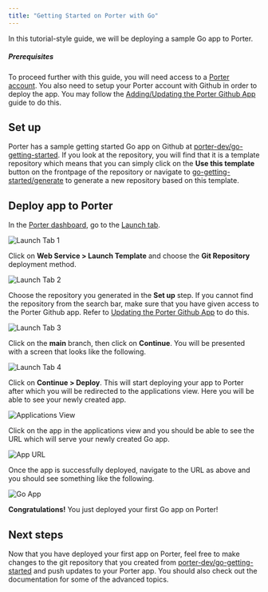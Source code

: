 ```yaml
---
title: "Getting Started on Porter with Go"
---
```


In this tutorial-style guide, we will be deploying a sample Go app to Porter.

##### Prerequisites

To proceed further with this guide, you will need access to a [Porter account](https://dashboard.getporter.dev/register). You also need to setup your Porter account with Github in order to deploy the app. You may follow the [Adding/Updating the Porter Github App](/deploying-applications/deploying-from-github/adding-updating-gh-app#adding-the-porter-github-app) guide to do this.

## Set up[](#set-up "Direct link to heading")

Porter has a sample getting started Go app on Github at [porter-dev/go-getting-started](https://github.com/porter-dev/go-getting-started). If you look at the repository, you will find that it is a template repository which means that you can simply click on the **Use this template** button on the frontpage of the repository or navigate to [go-getting-started/generate](https://github.com/porter-dev/go-getting-started/generate) to generate a new repository based on this template.

## Deploy app to Porter[](#deploy-app-to-porter "Direct link to heading")

In the [Porter dashboard](https://dashboard.getporter.dev), go to the [Launch tab](https://dashboard.getporter.dev/launch).

![Launch Tab 1](https://imagedelivery.net/l4LYM_vOYKe7O1NCT_Nc_g/e02adc93-4bda-4645-728a-aa6577ca2f00/large "Launch Tab - Choose a template")

Click on **Web Service > Launch Template** and choose the **Git Repository** deployment method.

![Launch Tab 2](https://imagedelivery.net/l4LYM_vOYKe7O1NCT_Nc_g/821174d4-19ba-425e-11e2-7ad4f5241300/large "Launch Tab - Choose deployment method")

Choose the repository you generated in the **Set up** step. If you cannot find the repository from the search bar, make sure that you have given access to the Porter Github app. Refer to [Updating the Porter Github App](/deploying-applications/deploying-from-github/adding-updating-gh-app#updating-the-porter-github-app) to do this.

![Launch Tab 3](https://imagedelivery.net/l4LYM_vOYKe7O1NCT_Nc_g/d8efe53e-e052-4aba-29ed-d647d7165200/large "Launch Tab - Choose git repository")

Click on the **main** branch, then click on **Continue**. You will be presented with a screen that looks like the following.

![Launch Tab 4](https://imagedelivery.net/l4LYM_vOYKe7O1NCT_Nc_g/c4cb7748-3941-4c8e-cf28-56408a06c800/large "Launch Tab - Deployment information")

Click on **Continue > Deploy**. This will start deploying your app to Porter after which you will be redirected to the applications view. Here you will be able to see your newly created app.

![Applications View](https://imagedelivery.net/l4LYM_vOYKe7O1NCT_Nc_g/e34830fe-c5a7-443d-0c98-06f75c6a2800/large "Applications Tab - Newly created app")

Click on the app in the applications view and you should be able to see the URL which will serve your newly created Go app.

![App URL](https://imagedelivery.net/l4LYM_vOYKe7O1NCT_Nc_g/db3a5a69-cfa9-47d2-9448-1ba86a0e0c00/large "Newly created app")

Once the app is successfully deployed, navigate to the URL as above and you should see something like the following.

![Go App](https://imagedelivery.net/l4LYM_vOYKe7O1NCT_Nc_g/9e3ca7f2-cf8d-4c49-17cd-43fddbf01400/large "Successfully deployed Go app")

**Congratulations!** You just deployed your first Go app on Porter!

## Next steps[](#next-steps "Direct link to heading")

Now that you have deployed your first app on Porter, feel free to make changes to the git repository that you created from [porter-dev/go-getting-started](https://github.com/porter-dev/go-getting-started) and push updates to your Porter app. You should also check out the documentation for some of the advanced topics.